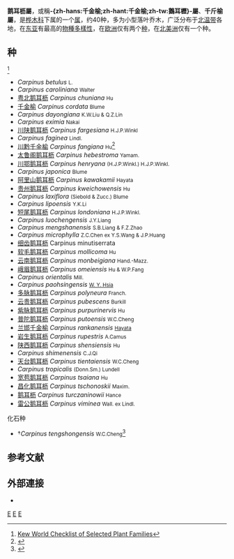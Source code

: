 {{noteTA
|1=zh-hans:鹅耳枥属;zh-tw:千金榆屬;zh-hant:鵝耳櫪屬
|2=zh-hans:太鲁阁鹅耳枥;zh-tw:太魯閣千金榆;zh-hant:太魯閣鵝耳櫪
|3=zh-hans:阿里山鹅耳枥;zh-tw:阿里山千金榆;zh-hant:阿里山鵝耳櫪
}}
{{Automatic taxobox
| taxon = Carpinus
| image = Carpinus foliage.jpg
| image_caption =  欧洲鹅耳枥标本
| authority = [[林奈|L.]]
| subdivision_ranks = 种
| subdivision = 详见内文
|synonyms_ref=<ref name=kewchecklist/>
|synonyms=''Distegocarpus'' <small>Siebold & Zucc</small>
|}}
'''鹅耳枥屬'''，或稱'''-{zh-hans:千金榆;zh-hant:千金榆;zh-tw:鵝耳櫪}-屬'''、'''千斤榆屬'''，是[[桦木科|桦木科]]下属的一个[[属|属]]，约40种，多为小型落叶乔木，广泛分布于[[北温带|北温带]]各地，在[[东亚|东亚]]有最高的[[物種多樣性|物種多樣性]]，在[[欧洲|欧洲]]仅有两个[[种|种]]，在[[北美洲|北美洲]]仅有一个种。

==种==
<ref name=kewchecklist>[http://apps.kew.org/wcsp/namedetail.do?name_id=34286 Kew World Checklist of Selected Plant Families]</ref>
* ''Carpinus betulus'' <small>L.</small>
* ''Carpinus caroliniana'' <small>Walter</small> 
* [[粤北鹅耳枥|粤北鹅耳枥]] ''Carpinus chuniana'' <small>Hu</small> 
* [[千金榆|千金榆]]  ''Carpinus cordata'' <small>Blume</small> 
* ''Carpinus dayongiana'' <small>K.W.Liu & Q.Z.Lin</small> 
* ''Carpinus eximia'' <small>Nakai</small> 
* [[川陕鹅耳枥|川陕鹅耳枥]] ''Carpinus fargesiana'' <small>H.J.P.Winkl</small> 
* ''Carpinus faginea'' <small>Lindl.</small>
* [[川黔千金榆|川黔千金榆]] ''Carpinus fangiana'' <small>Hu</small><ref name="rogtreeshrub">{{cite web|title=Carpinus fangiana|url=http://www.rogerstreesandshrubs.com/gallery/DisplayBlock~bid~11156~source~gallerychooserresult.asp|publisher=Rogers Trees and Shrubs|deadurl=yes|archiveurl=https://web.archive.org/web/20110715200333/http://www.rogerstreesandshrubs.com/gallery/DisplayBlock~bid~11156~source~gallerychooserresult.asp|archivedate=2011-07-15|accessdate=2016-11-16}}</ref>
* [[太鲁阁鹅耳枥|太鲁阁鹅耳枥]] ''Carpinus hebestroma'' <small>Yamam.</small>
* [[川鄂鹅耳枥|川鄂鹅耳枥]] ''Carpinus henryana'' <small>(H.J.P.Winkl.) H.J.P.Winkl.</small> 
* ''Carpinus japonica'' <small>Blume</small>
* [[阿里山鹅耳枥|阿里山鹅耳枥]] ''Carpinus kawakamii'' <small>Hayata</small> 
* [[贵州鹅耳枥|贵州鹅耳枥]] ''Carpinus kweichowensis'' <small>Hu</small> 
* ''Carpinus laxiflora''  <small>(Siebold & Zucc.) Blume</small> 
* ''Carpinus lipoensis'' <small>Y.K.Li</small> 
* [[短尾鹅耳枥|短尾鹅耳枥]] ''Carpinus londoniana'' <small>H.J.P.Winkl.</small> 
* ''Carpinus luochengensis'' <small>J.Y.Liang</small> 
* ''Carpinus mengshanensis'' <small>S.B.Liang & F.Z.Zhao</small> 
* ''Carpinus microphylla'' <small>Z.C.Chen ex Y.S.Wang & J.P.Huang</small>
* [[细齿鹅耳枥|细齿鹅耳枥]] Carpinus minutiserrata
* [[软毛鹅耳枥|软毛鹅耳枥]] ''Carpinus mollicoma'' <small>Hu</small> 
* [[云南鹅耳枥|云南鹅耳枥]] ''Carpinus monbeigiana'' <small>Hand.-Mazz.</small>
* [[峨眉鹅耳枥|峨眉鹅耳枥]] ''Carpinus omeiensis'' <small>Hu & W.P.Fang</small> 
* ''Carpinus orientalis'' <small>Mill.</small> 
* ''Carpinus paohsingensis'' <small>[[夏纬英|W. Y. Hsia]]</small> 
* [[多脉鹅耳枥|多脉鹅耳枥]] ''Carpinus polyneura'' <small>Franch.</small> 
* [[云贵鹅耳枥|云贵鹅耳枥]] ''Carpinus pubescens'' <small>Burkill</small> 
* [[紫脉鹅耳枥|紫脉鹅耳枥]] ''Carpinus purpurinervis'' <small>Hu</small> 
* [[普陀鹅耳枥|普陀鹅耳枥]] ''Carpinus putoensis'' <small>W.C.Cheng</small> 
* [[兰邯千金榆|兰邯千金榆]] ''Carpinus rankanensis'' <small>[[早田文藏|Hayata]]</small>
* [[岩生鹅耳枥|岩生鹅耳枥]] ''Carpinus rupestris'' <small>A.Camus</small>
* [[陕西鹅耳枥|陕西鹅耳枥]] ''Carpinus shensiensis'' <small>Hu</small> 
* ''Carpinus shimenensis'' <small>C.J.Qi</small> 
* [[天台鹅耳枥|天台鹅耳枥]] ''Carpinus tientaiensis'' <small>W.C.Cheng</small>
* ''Carpinus tropicalis'' <small>(Donn.Sm.) Lundell</small> 
* [[宽苞鹅耳枥|宽苞鹅耳枥]] ''Carpinus tsaiana'' <small>Hu</small> 
* [[昌化鹅耳枥|昌化鹅耳枥]] ''Carpinus tschonoskii'' <small>Maxim.</small>
* [[鹅耳枥|鹅耳枥]] ''Carpinus turczaninowii'' <small>Hance</small> 
* [[雷公鹅耳枥|雷公鹅耳枥]] ''Carpinus viminea'' <small>Wall. ex Lindl.</small>
;化石种
* †''Carpinus tengshongensis'' <small>W.C.Cheng</small><ref>{{cite journal | last1 = Dai | last2 = Sun | last3 = Xie | last4 = Lin | last5 = Wu | last6 = Dao | date = 2013 | title = A new species of ''Carpinus'' (Betulaceae) from the Pliocene of Yunnan Province, China | journal = Plant Systematics and Evolution | volume = 299 | issue = 3 | pages = 643–658 | doi = 10.1007/s00606-012-0750-1 | first1 = Jing | first2 = Bainian | first3 = Sanping | first4 = Zhicheng | first5 = Jingyu | first6 = Kequn}}</ref>

==参考文献==
{{reflist}}

== 外部連接 ==
{{commons category|Carpinus}}
{{Wikisource1911Enc|Hornbeam}}
* {{cite web|last=Eichhorn|first=Markus|title=Hornbeam|url=http://www.test-tube.org.uk/trees/video_hornbeam.htm|work=Test Tube|publisher=[[Brady_Haran|Brady Haran]] for the [[University_of_Nottingham|University of Nottingham]]|date=December 2011|accessdate=2016-11-16|archive-date=2016-04-23|archive-url=https://web.archive.org/web/20160423220839/http://www.test-tube.org.uk/trees/video_hornbeam.htm|dead-url=no}}
{{Taxonbar|from=Q158513}}

[[Category:桦木科|E]]
[[Category:鵝耳櫪屬|E]]
[[Category:卡尔·林奈命名的生物分类|E]]